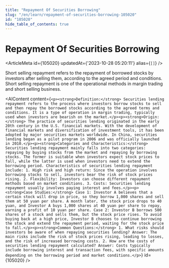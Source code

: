 ```yaml
---
title: "Repayment Of Securities Borrowing"
slug: "/en/learn/repayment-of-securities-borrowing-105020"
id: "105020"
hide_table_of_contents: true
---
```



# Repayment Of Securities Borrowing

<ArticleMeta id={105020} updatedAt={'2023-10-28 05:20:11'} alias={`[]`} />
<div className='border-solid border-b border-t-0 my-4 border-[var(--ifm-color-gray-300)]' />

Short selling repayment refers to the repayment of borrowed stocks by investors after selling them, according to the agreed period and conditions. Short selling repayment is one of the operational methods in margin trading and short selling business.

<AIContent content={`<p><strong>Definition:</strong> Securities lending repayment refers to the process where investors borrow stocks to sell and then repay the borrowed stocks according to the agreed terms and conditions. It is a type of operation in margin trading, typically used when investors are bearish on the market.</p><p><strong>Origin:</strong> The practice of securities lending originated in the early 20th century in the U.S. financial markets. With the development of financial markets and diversification of investment tools, it has been adopted by major securities markets worldwide. In China, securities lending began as a pilot program in 2006 and was officially launched in 2010.</p><p><strong>Categories and Characteristics:</strong> Securities lending repayment mainly falls into two categories: repaying by buying stocks from the market and repaying by borrowing stocks. The former is suitable when investors expect stock prices to fall, while the latter is used when investors need to extend the borrowing period. Characteristics of securities lending repayment include: 1. High risk and high return: Since the operation involves borrowing stocks to sell, investors bear the risk of stock prices rising. 2. Flexibility: Investors can choose different repayment methods based on market conditions. 3. Costs: Securities lending repayment usually involves paying interest and fees.</p><p><strong>Case Studies:</strong> Case 1: Investor A believes that a certain stock will drop in price, so they borrow 1,000 shares and sell them at 50 yuan per share. A month later, the stock price drops to 40 yuan, and Investor A buys 1,000 shares at 40 yuan per share to repay, earning a profit of 10 yuan per share. Case 2: Investor B borrows 500 shares of a stock and sells them, but the stock price rises. To avoid buying back at a high price, Investor B chooses to continue borrowing the stock and extend the repayment period, waiting for the stock price to fall.</p><p><strong>Common Questions:</strong> 1. What risks should investors be aware of when repaying securities lending? Answer: The main risks include the risk of stock prices rising, leading to losses, and the risk of increased borrowing costs. 2. How are the costs of securities lending repayment calculated? Answer: Costs typically include borrowing interest and transaction fees, with specific amounts depending on the borrowing period and market conditions.</p>`} id={105020} />
